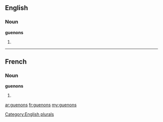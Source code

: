 ==English==

===Noun===
'''guenons'''

# {{plural of|[[guenon]]}}

[[Category:English plurals]]

----

==French==

===Noun===
'''guenons''' {{f|p}}

# {{plural of|[[guenon#French|guenon]]|lang=fr}}

[[ar:guenons]]
[[fr:guenons]]
[[my:guenons]]